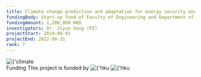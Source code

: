```yaml
---
title: Climate change prediction and adaptation for energy security and human health
fundingBody: Start-up fund of Faculty of Engineering and Department of Mechanical Engineering at HKU
fundingAmount: 1,200,000 HKD
investigators: Dr. Jiyun Song (PI)
projectStart: 2019-08-01
projectEnd: 2022-08-31
rank: 7
---
```


<Title>
  Climate change prediction and adaptation for energy security and human health
</Title>

<Section>
  <Image
    src={
      'https://sjyurbanlab.github.io/website-assets/projects/ongoing-projects/2020hku-me/climate-change.png'
    }
    alt={'climate change'}
    size={'medium'}
    center
  />
</Section>

<Section>
  <SubTitle>Funding</SubTitle>
  This project is funded by
  <Image
    src={
      'https://sjyurbanlab.github.io/website-assets/projects/ongoing-projects/2020hku-me/hku-engineering-logo.png'
    }
    alt={'hku engineering'}
    size={'extra small'}
  />
  <Image src={'https://sjyurbanlab.github.io/website-assets/projects/ongoing-projects/2020hku-me/hku-me-logo.png'} alt={'hku me department'} size={'extra small'} />
</Section>
